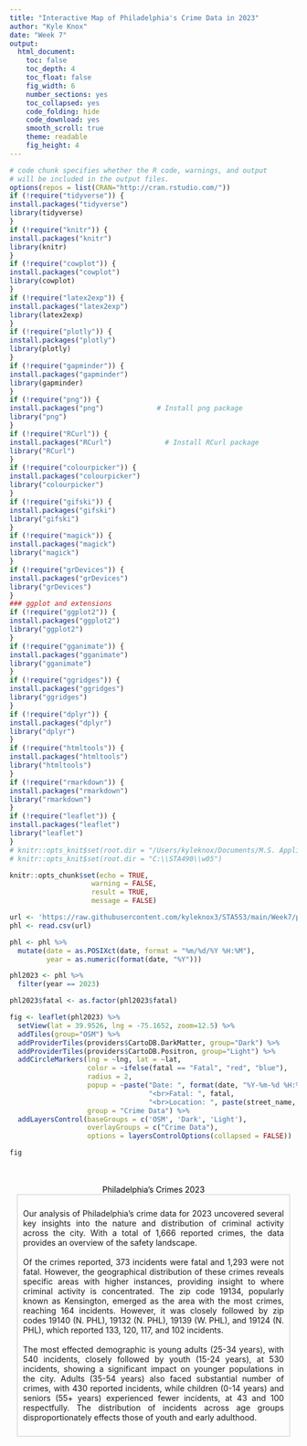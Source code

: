 ```yaml
---
title: "Interactive Map of Philadelphia's Crime Data in 2023"
author: "Kyle Knox"
date: "Week 7"
output:
  html_document: 
    toc: false
    toc_depth: 4
    toc_float: false
    fig_width: 6
    number_sections: yes
    toc_collapsed: yes
    code_folding: hide
    code_download: yes
    smooth_scroll: true
    theme: readable
    fig_height: 4
---
```

  
  <style type="text/css">
  
  div#TOC li {
list-style:none;
background-color:lightgray;
background-image:none;
background-repeat:none;
background-position:0;
font-family: Arial, Helvetica, sans-serif;
color: #780c0c;
  }

/* mouse over link */
  div#TOC a:hover {
color: red;
}

/* unvisited link */
  div#TOC a:link {
color: blue;
}



h1.title {
  font-size: 24px;
  color: Darkblue;
  text-align: center;
  font-family: Arial, Helvetica, sans-serif;
  font-variant-caps: normal;
}
h4.author { 
  font-size: 18px;
  font-family: "Times New Roman", Times, serif;
  color: DarkRed;
  text-align: center;
}
h4.date { 
  font-size: 18px;
  font-family: "Times New Roman", Times, serif;
  color: DarkBlue;
  text-align: center;
}
h1 {
  font-size: 22px;
  font-family: "Times New Roman", Times, serif;
  color: darkred;
  text-align: center;
}
h2 { /
    font-size: 18px;
  font-family: "Times New Roman", Times, serif;
  color: navy;
  text-align: left;
}

h3 { 
  font-size: 15px;
  font-family: "Times New Roman", Times, serif;
  color: navy;
  text-align: left;
}

h4 { /* Header 4 - and the author and data headers use this too  */
    font-size: 18px;
  font-family: "Times New Roman", Times, serif;
  color: darkred;
  text-align: left;
}

/* unvisited link */
  a:link {
    color: green;
  }

/* visited link */
  a:visited {
    color: green;
  }

/* mouse over link */
  a:hover {
    color: red;
  }

/* selected link */
  a:active {
    color: yellow;
  }

</style>
  
  
  ```r
# code chunk specifies whether the R code, warnings, and output 
# will be included in the output files.
options(repos = list(CRAN="http://cran.rstudio.com/"))
if (!require("tidyverse")) {
  install.packages("tidyverse")
  library(tidyverse)
}
if (!require("knitr")) {
  install.packages("knitr")
  library(knitr)
}
if (!require("cowplot")) {
  install.packages("cowplot")
  library(cowplot)
}
if (!require("latex2exp")) {
  install.packages("latex2exp")
  library(latex2exp)
}
if (!require("plotly")) {
  install.packages("plotly")
  library(plotly)
}
if (!require("gapminder")) {
  install.packages("gapminder")
  library(gapminder)
}
if (!require("png")) {
  install.packages("png")             # Install png package
  library("png")
}
if (!require("RCurl")) {
  install.packages("RCurl")             # Install RCurl package
  library("RCurl")
}
if (!require("colourpicker")) {
  install.packages("colourpicker")              
  library("colourpicker")
}
if (!require("gifski")) {
  install.packages("gifski")              
  library("gifski")
}
if (!require("magick")) {
  install.packages("magick")              
  library("magick")
}
if (!require("grDevices")) {
  install.packages("grDevices")              
  library("grDevices")
}
### ggplot and extensions
if (!require("ggplot2")) {
  install.packages("ggplot2")              
  library("ggplot2")
}
if (!require("gganimate")) {
  install.packages("gganimate")              
  library("gganimate")
}
if (!require("ggridges")) {
  install.packages("ggridges")              
  library("ggridges")
}
if (!require("dplyr")) {
  install.packages("dplyr")              
  library("dplyr")
}
if (!require("htmltools")) {
  install.packages("htmltools")              
  library("htmltools")
}
if (!require("rmarkdown")) {
  install.packages("rmarkdown")              
  library("rmarkdown")
}
if (!require("leaflet")) {
  install.packages("leaflet")              
  library("leaflet")
}
# knitr::opts_knit$set(root.dir = "/Users/kyleknox/Documents/M.S. Applied Statistics/SPRING 2024/STA533/week7)
# knitr::opts_knit$set(root.dir = "C:\\STA490\\w05")

knitr::opts_chunk$set(echo = TRUE,       
                      warning = FALSE,   
                      result = TRUE,   
                      message = FALSE)
```
```r
url <- 'https://raw.githubusercontent.com/kyleknox3/STA553/main/Week7/phl_crime.csv'
phl <- read.csv(url)

phl <- phl %>%
  mutate(date = as.POSIXct(date, format = "%m/%d/%Y %H:%M"),
         year = as.numeric(format(date, "%Y")))

phl2023 <- phl %>%
  filter(year == 2023)

phl2023$fatal <- as.factor(phl2023$fatal)

fig <- leaflet(phl2023) %>%
  setView(lat = 39.9526, lng = -75.1652, zoom=12.5) %>% 
  addTiles(group="OSM") %>%  
  addProviderTiles(providers$CartoDB.DarkMatter, group="Dark") %>%
  addProviderTiles(providers$CartoDB.Positron, group="Light") %>%
  addCircleMarkers(lng = ~lng, lat = ~lat, 
                   color = ~ifelse(fatal == "Fatal", "red", "blue"), 
                   radius = 2,
                   popup = ~paste("Date: ", format(date, "%Y-%m-%d %H:%M"),
                                  "<br>Fatal: ", fatal,
                                  "<br>Location: ", paste(street_name, block_number, sep=", ")),
                   group = "Crime Data") %>%
  addLayersControl(baseGroups = c('OSM', 'Dark', 'Light'),
                   overlayGroups = c("Crime Data"),
                   options = layersControlOptions(collapsed = FALSE))

fig


````


<br>
<br>
<div style="text-align: center;"><span style="color: black;">Philadelphia's Crimes 2023</span></div>

<div style="width: 95%; margin: 0 auto; text-align: justify; border: 1px solid #ccc; padding: 10px; box-sizing: border-box;">
  <p style="text-align: justify;">
Our analysis of Philadelphia's crime data for 2023 uncovered several key insights into the nature and distribution of criminal activity across the city.  With a total of 1,666 reported crimes, the data provides an overview of the safety landscape. <br>
<br>
Of the crimes reported, 373 incidents were fatal and 1,293 were not fatal.  However, the geographical distribution of these crimes reveals specific areas with higher instances, providing insight to where criminal activity is concentrated. The zip code 19134, popularly known as Kensington, emerged as the area with the most crimes, reaching 164 incidents.  However, it was closely followed by zip codes 19140 (N. PHL), 19132 (N. PHL), 19139 (W. PHL), and 19124 (N. PHL), which reported 133, 120, 117, and 102 incidents.<br>
<br>
The most effected demographic is young adults (25-34 years), with 540 incidents, closely followed by youth (15-24 years), at 530 incidents, showing a significant impact on younger populations in the city. Adults (35-54 years) also faced substantial number of crimes, with 430 reported incidents, while children (0-14 years) and seniors (55+ years) experienced fewer incidents, at 43 and 100 respectfully. The distribution of incidents across age groups disproportionately effects those of youth and early adulthood.
 <br> 
 </p>
</div>
<br>
<br>
